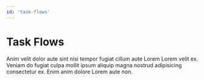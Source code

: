 ```yaml
---
id: 'task-flows'
---
```

# Task Flows

Anim velit dolor aute sint nisi tempor fugiat cillum aute Lorem Lorem velit ex. Veniam do fugiat culpa mollit ipsum aliquip magna nostrud adipisicing consectetur ex. Enim anim dolore Lorem aute non.